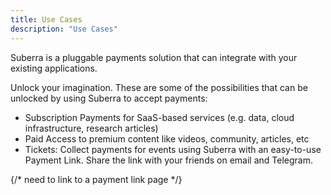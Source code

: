 ```yaml
---
title: Use Cases
description: "Use Cases"
---
```


Suberra is a pluggable payments solution that can integrate with your existing applications. 

Unlock your imagination. These are some of the possibilities that can be unlocked by using Suberra to accept payments:
- Subscription Payments for SaaS-based services (e.g. data, cloud infrastructure, research articles)
- Paid Access to premium content like videos, community, articles, etc
- Tickets: Collect payments for events using Suberra with an easy-to-use Payment Link. Share the link with your friends on email and Telegram.

{/* need to link to a payment link page */}